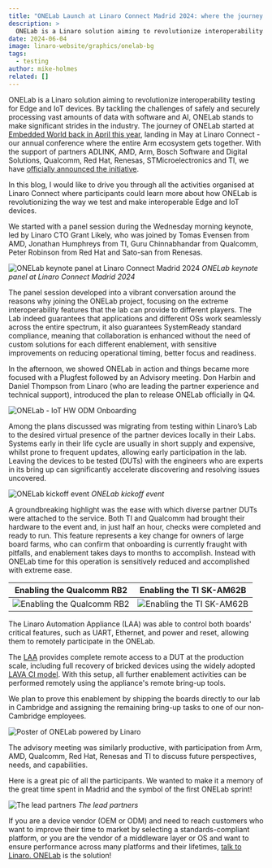 ```yaml
---
title: "ONELab Launch at Linaro Connect Madrid 2024: where the journey begins"
description: >
  ONELab is a Linaro solution aiming to revolutionize interoperability testing for Edge and IoT devices. By tackling the challenges of safely and securely processing vast amounts of data with software and AI, ONELab stands to make significant strides in the industry.
date: 2024-06-04
image: linaro-website/graphics/onelab-bg
tags:
  - testing
author: mike-holmes
related: []
---
```


ONELab is a Linaro solution aiming to revolutionize interoperability testing for Edge and IoT devices. By tackling the challenges of safely and securely processing vast amounts of data with software and AI, ONELab stands to make significant strides in the industry. The journey of ONELab started at [Embedded World back in April this year](/blog/enabling-the-next-wave-of-compute-at-the-edge-with-onelab/), landing in May at Linaro Connect - our annual conference where the entire Arm ecosystem gets together. With the support of partners ADLINK, AMD, Arm, Bosch Software and Digital Solutions, Qualcomm, Red Hat, Renesas, STMicroelectronics and TI, we have [officially announced the initiative](/news/linaro-unveils-onelab-at-connect-revolutionizing-edge-compute-interoperability-testing). 

In this blog, I would like to drive you through all the activities organised at Linaro Connect where participants could learn more about how ONELab is revolutionizing the way we test and make interoperable Edge and IoT devices. 

We started with a panel session during the Wednesday morning keynote, led by Linaro CTO Grant Likely, who was joined by Tomas Evensen from AMD, Jonathan Humphreys from TI, Guru Chinnabhandar from Qualcomm, Peter Robinson from Red Hat and Sato-san from Renesas. 

![ONELab keynote panel at Linaro Connect Madrid 2024](/linaro-website/images/blog/ONELab-keynote-panel_yenmud.png)
*ONELab keynote panel at Linaro Connect Madrid 2024 <br />*

The panel session developed into a vibrant conversation around the reasons why joining the ONELab project, focusing on the extreme interoperability features that the lab can provide to different players. The Lab indeed guarantees that applications and different OSs work seamlessly across the entire spectrum, it also guarantees SystemReady standard compliance, meaning that collaboration is enhanced without the need of custom solutions for each different enablement, with sensitive improvements on reducing operational timing, better focus and readiness.

In the afternoon, we showed ONELab in action and things became more focused with a Plugfest followed by an Advisory meeting. Don Harbin and Daniel Thompson from Linaro (who are leading the partner experience and technical support), introduced the plan to release ONELab officially in Q4. 

![ONELab - IoT HW ODM Onboarding](/linaro-website/images/blog/ONELab-IoT-HW-ODM-Onboarding_njhryv.png)

Among the plans discussed was migrating from testing within Linaro’s Lab to the desired virtual presence of the partner devices locally in their Labs. Systems early in their life cycle are usually in short supply and expensive, whilst prone to frequent updates, allowing early participation in the lab. Leaving the devices to be tested (DUTs) with the engineers who are experts in its bring up can significantly accelerate discovering and resolving issues uncovered.

![ONELab kickoff event](/linaro-website/images/blog/ONELab-kickoff-event_yh6ylr.png)
*ONELab kickoff event <br />*

A groundbreaking highlight was the ease with which diverse partner DUTs were attached to the service. Both TI and Qualcomm had brought their hardware to the event and, in just half an hour, checks were completed and ready to run. This feature represents a key change for owners of large board farms, who can confirm that onboarding is currently fraught with pitfalls, and enablement takes days to months to accomplish. Instead with ONELab time for this operation is sensitively reduced and accomplished with extreme ease.

Enabling the Qualcomm RB2 | Enabling the TI SK-AM62B
:---:|:---:
![Enabling the Qualcomm RB2](/linaro-website/images/blog/enabling-qualcomm-rb2_pxtv96.jpg) | ![Enabling the TI SK-AM62B](/linaro-website/images/blog/enabling-ti-sk-am62b_t5ulnz.jpg)

The Linaro Automation Appliance (LAA) was able to control both boards' critical features, such as UART, Ethernet, and power and reset, allowing them to remotely participate in the ONELab.

The [LAA](https://resources.linaro.org/en/resource/fwWCArmwQyjvLgnFMdZwwT) provides complete remote access to a DUT at the production scale, including full recovery of bricked devices using the widely adopted [LAVA CI model](https://docs.lavasoftware.org/lava/lava_ci.html). With this setup, all further enablement activities can be performed remotely using the appliance's remote bring-up tools.

We plan to prove this enablement by shipping the boards directly to our lab in Cambridge and assigning the remaining bring-up tasks to one of our non-Cambridge employees.

![Poster of ONELab powered by Linaro](/linaro-website/images/blog/onelab-powered-by-linaro_lssvkh.jpg)

The advisory meeting was similarly productive, with participation from Arm, AMD, Qualcomm, Red Hat, Renesas and TI to discuss future perspectives, needs, and capabilities. 

Here is a great pic of all the participants. We wanted to make it a memory of the great time spent in Madrid and the symbol of the first ONELab sprint! 

![The lead partners](/linaro-website/images/blog/onelab-lead-partners_z9qfs6.jpg)
*The lead partners <br />*

If you are a device vendor (OEM or ODM) and need to reach customers who want to improve their time to market by selecting a standards-compliant platform, or you are the vendor of a middleware layer or OS and want to ensure performance across many platforms and their lifetimes, [talk to Linaro. ONELab](/solutions/onelab) is the solution! 
